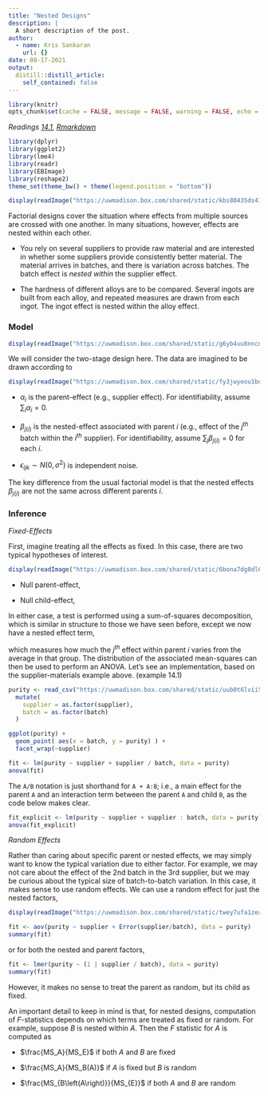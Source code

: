```yaml
---
title: "Nested Designs"
description: |
  A short description of the post.
author:
  - name: Kris Sankaran
    url: {}
date: 08-17-2021
output:
  distill::distill_article:
    self_contained: false
---
```


```r
library(knitr)
opts_chunk$set(cache = FALSE, message = FALSE, warning = FALSE, echo = TRUE)
```

_Readings [14.1](), [Rmarkdown]()_


```r
library(dplyr)
library(ggplot2)
library(lme4)
library(readr)
library(EBImage)
library(reshape2)
theme_set(theme_bw() + theme(legend.position = "bottom"))
```

```r
display(readImage("https://uwmadison.box.com/shared/static/kbs80435ds41u0qp7typvmuiaibyjlpm.png"))
```

Factorial designs cover the situation where effects from multiple sources are
crossed with one another. In many situations, however, effects are nested within
each other.

* You rely on several suppliers to provide raw material and are interested in
whether some suppliers provide consistently better material. The material
arrives in batches, and there is variation across batches. The batch effect is
*nested within* the supplier effect.

* The hardness of different alloys are to be compared. Several ingots are built
from each alloy, and repeated measures are drawn from each ingot. The ingot
effect is nested within the alloy effect.

### Model

```r
display(readImage("https://uwmadison.box.com/shared/static/g6yb4uu8nncnqc39rbjhh3kz8bv9jzwc.png"))
```

We will consider the two-stage design here. The data are imagined to be drawn
according to
\begin{align*}
y_{ijk} &= \mu + \alpha_{i} + \beta_{j\left(i\right)} + \epsilon_{ijk}.
\end{align*}

```r
display(readImage("https://uwmadison.box.com/shared/static/fy3jwyeou1bu6nyo1i2lypg8juj80z8k.png"))
```

* $\alpha_i$ is the parent-effect (e.g., supplier effect). For identifiability,
assume $\sum_{i} \alpha_i = 0$.

* $\beta_{j\left(i\right)}$ is the nested-effect associated with parent $i$
(e.g., effect of the $j^{th}$ batch within the $i^{th}$ supplier). For
identifiability, assume $\sum_{j}\beta_{j\left(i\right)} = 0$ for each $i$.

* $\epsilon_{ijk} \sim N\left(0, \sigma^{2}\right)$ is independent noise.

The key difference from the usual factorial model is that the nested effects
$\beta_{j\left(i\right)}$ are not the same across different parents $i$.

### Inference

_Fixed-Effects_

First, imagine treating all the effects as fixed. In this case, there are two
typical hypotheses of interest.

```r
display(readImage("https://uwmadison.box.com/shared/static/6bona7dg8dl6fbnfvetovq2cl9l5zo11.png"))
```

* Null parent-effect,
\begin{align*}
&H_{0}: \alpha_{i} = 0 \text{ for all } i \\
&H_{1}: \alpha_{i} \neq 0 \text{ for at least one } i
\end{align*}
	
* Null child-effect,
\begin{align*}
&H_{0}: \beta_{j\left(i\right)} = 0 \text{ for all } i,j \\
&H_{1}: \beta_{j\left(i\right)} \neq 0 \text{ for at least one } i,j
\end{align*}

In either case, a test is performed using a sum-of-squares decomposition,
\begin{align*}
SS_{T} &= SS_A + SS_{B\left(A\right)} + SS_{E}
\end{align*}
which is similar in structure to those we have seen before, except we now have a nested effect term,
\begin{align*}
SS_{B\left(A\right)} &= \sum_{i = 1}^{a}\sum_{j = 1}^{b} \left(\bar{y}_{ij\cdot} - \bar{y}_{i\cdot\cdot}\right)^{2}.
\end{align*}

which measures how much the $j^{th}$ effect within parent $i$ varies from
the average in that group. The distribution of the associated mean-squares can
then be used to perform an ANOVA. Let’s see an implementation, based on the
supplier-materials example above. (example 14.1)

```r
purity <- read_csv("https://uwmadison.box.com/shared/static/uub0t6lvii52rxyygb2yt4ph3vmionjz.csv") %>%
  mutate(
    supplier = as.factor(supplier),
    batch = as.factor(batch)
  )
```
```r
ggplot(purity) +
  geom_point( aes(x = batch, y = purity) ) +
  facet_wrap(~supplier)
```
```r
fit <- lm(purity ~ supplier + supplier / batch, data = purity)
anova(fit)
```
The `A/B` notation is just shorthand for `A + A:B`; i.e., a main effect for the
parent `A` and an interaction term between the parent `A` and child `B`, as the
code below makes clear.

```r
fit_explicit <- lm(purity ~ supplier + supplier : batch, data = purity)
anova(fit_explicit)
```
_Random Effects_

Rather than caring about specific parent or nested effects, we may simply want
to know the typical variation due to either factor. For example, we may not care
about the effect of the 2nd batch in the 3rd supplier, but we may be curious
about the typical size of batch-to-batch variation. In this case, it makes sense
to use random effects. We can use a random effect for just the nested factors,

```r
display(readImage("https://uwmadison.box.com/shared/static/twey7ufa1zeaq8lgjpdg1uu66a7fi2l4.png"))
```


```r
fit <- aov(purity ~ supplier + Error(supplier/batch), data = purity)
summary(fit)
```
or for both the nested and parent factors,
```r
fit <- lmer(purity ~ (1 | supplier / batch), data = purity)
summary(fit)
```
However, it makes no sense to treat the parent as random, but its child as
fixed.

An important detail to keep in mind is that, for nested designs, computation of
$F$-statistics depends on which terms are treated as fixed or random. For
example, suppose $B$ is nested within $A$. Then the $F$ statistic for $A$ is
computed as

* $\frac{MS_A}{MS_E}$ if both $A$ and $B$ are fixed

* $\frac{MS_A}{MS_B(A)}$ if $A$ is fixed but $B$ is random

* $\frac{MS_{B\left(A\right)}}{MS_{E}}$ if both $A$ and $B$ are random